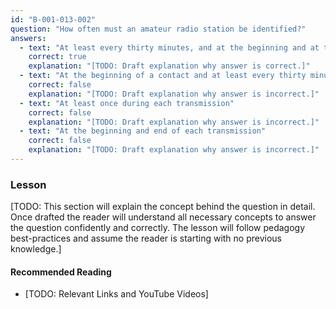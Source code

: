 ```yaml
---
id: "B-001-013-002"
question: "How often must an amateur radio station be identified?"
answers:
  - text: "At least every thirty minutes, and at the beginning and at the end of a contact"
    correct: true
    explanation: "[TODO: Draft explanation why answer is correct.]"
  - text: "At the beginning of a contact and at least every thirty minutes after that"
    correct: false
    explanation: "[TODO: Draft explanation why answer is incorrect.]"
  - text: "At least once during each transmission"
    correct: false
    explanation: "[TODO: Draft explanation why answer is incorrect.]"
  - text: "At the beginning and end of each transmission"
    correct: false
    explanation: "[TODO: Draft explanation why answer is incorrect.]"
---
```


### Lesson

[TODO: This section will explain the concept behind the question in detail. Once drafted the reader will understand all necessary concepts to answer the question confidently and correctly. The lesson will follow pedagogy best-practices and assume the reader is starting with no previous knowledge.]

#### Recommended Reading

- [TODO: Relevant Links and YouTube Videos]

